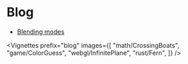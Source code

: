 
# Blog

-   [Blending modes](#/blog/webgl/Blending)

<Vignettes
    prefix="blog"
    images={[
        "math/CrossingBoats",
        "game/ColorGuess",
        "webgl/InfinitePlane",
        "rust/Fern",
    ]}
/>
